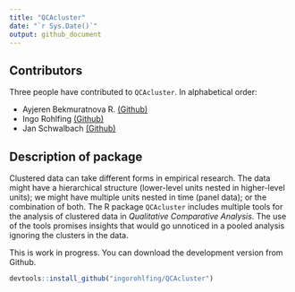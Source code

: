 ```yaml
---
title: "QCAcluster"
date: "`r Sys.Date()`"
output: github_document
---
```



## Contributors
Three people have contributed to `QCAcluster`. In alphabetical order:

- Ayjeren Bekmuratnova R. [(Github)](https://github.com/AyjerenR/)
- Ingo Rohlfing [(Github)](https://github.com/ingorohlfing)
- Jan Schwalbach [(Github)](https://github.com/JanSchwalbach)

## Description of package
Clustered data can take different forms in empirical research. The data might
have a hierarchical structure (lower-level units nested in higher-level units);
we might have multiple units nested in time (panel data); or the combination of 
both. The R package `QCAcluster` includes multiple tools for the analysis of 
clustered data in *Qualitative Comparative Analysis*. The use of
the tools promises insights that would go unnoticed in a pooled analysis
ignoring the clusters in the data.

This is work in progress. You can download the development version from Github.
```r
devtools::install_github("ingorohlfing/QCAcluster")
```

